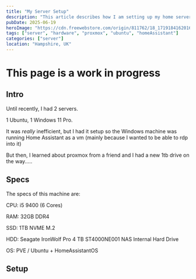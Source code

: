 ```yaml
---
title: "My Server Setup"
description: "This article describes how I am setting up my home server"
pubDate: 2025-06-19
heroImage: "https://cdn.freewebstore.com/origin/811762/18_1719184162016.webp"
tags: ["server", "hardware", "proxmox", "ubuntu", "homeAssistant"]
categories: ["server"]
location: "Hampshire, UK"
---
```


# This page is a work in progress

## Intro

Until recently, I had 2 servers.

1 Ubuntu, 1 Windows 11 Pro. 

It was *really* inefficient, but I had it setup so the Windows machine was running Home Assistant as a vm (mainly because I wanted to be able to rdp into it)

But then, I learned about proxmox from a friend and I had a new 1tb drive on the way.....

## Specs

The specs of this machine are:

CPU: i5 9400 (6 Cores) 

RAM: 32GB DDR4 

SSD: 1TB NVME M.2

HDD: Seagate IronWolf Pro 4 TB ST4000NE001 NAS Internal Hard Drive

OS: PVE / Ubuntu + HomeAssistantOS

## Setup

